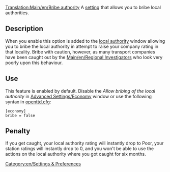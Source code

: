 [[Translation:Main/en/Bribe authority]]
A [[Main/en/Advanced Settings|setting]] that allows you to bribe local authorities.

== Description ==
When you enable this option is added to the [[Main/en/Local authority|local authority]] window allowing you to bribe the local authority in attempt to raise your company rating in that locality. Bribe with caution, however, as many transport companies have been caught out by the [[Main/en/Regional Investigator]]s who look very poorly upon this behaviour. {{en/Note|You can not bribe local authorities to raise your company rating above 'Excellent'}}

== Use ==
This feature is enabled by default. Disable the ''Allow bribing of the local authority'' in [[Main/en/Advanced Settings/Economy#Allow bribing of the local authority|Advanced Settings/Economy]] window or use the following syntax in [[Main/en/Openttd.cfg|openttd.cfg]]:
<pre>[economy]
bribe = false</pre>

== Penalty ==
If you get caught, your local authority rating will instantly drop to Poor, your station ratings will instantly drop to 0, and you won't be able to use the actions on the local authority where you got caught for six months. 

[[Category:en/Settings & Preferences]]